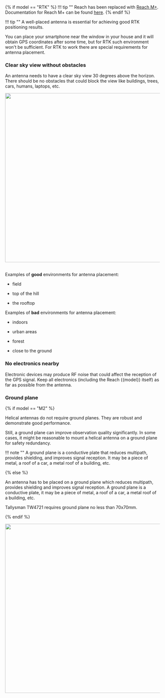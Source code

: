 {% if model == "RTK" %}
!!! tip ""
	Reach has been replaced with [Reach M+](https://emlid.com/reach). Documentation for Reach M+ can be found [here](https://docs.emlid.com/reachm-plus/).
{% endif %}

!!! tip ""
	A well-placed antenna is essential for achieving good RTK positioning results.

You can place your smartphone near the window in your house and it will obtain GPS coordinates after some time, but for RTK such environment won't be sufficient. For RTK to work there are special requirements for antenna placement.

### Clear sky view without obstacles

An antenna needs to have a clear sky view 30 degrees above the horizon. There should be no obstacles that could block the view like buildings, trees, cars, humans, laptops, etc.

<div style="text-align: center;"><img src="../img/{{model_path}}/antenna-placement/antenna-mount.png" style="width: 550px;"></div><br>

Examples of **good** environments for antenna placement:

* field

* top of the hill

* the rooftop

Examples of **bad** environments for antenna placement:

* indoors

* urban areas

* forest

* close to the ground

### No electronics nearby

Electronic devices may produce RF noise that could affect the reception of the GPS signal. Keep all electronics (including the Reach {{model}} itself) as far as possible from the antenna.

### Ground plane

{% if model == "M2" %}

Helical antennas do not require ground planes. They are robust and demonstrate good performance. 

Still, a ground plane can improve observation quality significantly. In some cases, it might be reasonable to mount a helical antenna on a ground plane for safety redundancy.

!!! note ""
	A ground plane is a conductive plate that reduces multipath, provides shielding, and improves signal reception. It may be a piece of metal, a roof of a car, a metal roof of a building, etc.

{% else %}

An antenna has to be placed on a ground plane which reduces multipath, provides shielding and improves signal reception. A ground plane is a conductive plate, it may be a piece of metal, a roof of a car, a metal roof of a building, etc.

Tallysman TW4721 requires ground plane no less than 70x70mm.

{% endif %}

<div style="text-align: center;"><img src="../img/{{model_path}}/antenna-placement/antenna-ground-plane.png" style="width: 550px;"></div><br>

